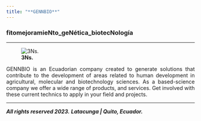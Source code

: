 ```yaml
---
title: "**GENNBIO**"
---
```


### fitomejoramieNto_geNética_biotecNología

___
![**3Ns.**](C:\Users\Dell\Desktop\GENNBIO.github.io\PCM_NN.jpg)



<style>
body {text-align: justify}
</style>
GENNBIO is an Ecuadorian company created to generate solutions that contribute to the development of areas related to human development in agricultural, molecular and biotechnology sciences. As a based-science company we offer a wide range of products, and services. Get involved with these current technics to apply in your field and projects.


___



***All rights reserved 2023.***
***Latacunga | Quito, Ecuador.***
